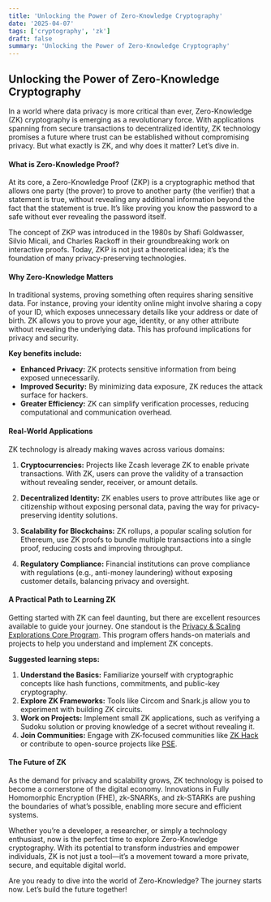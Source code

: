 ```yaml
---
title: 'Unlocking the Power of Zero-Knowledge Cryptography'
date: '2025-04-07'
tags: ['cryptography', 'zk']
draft: false
summary: 'Unlocking the Power of Zero-Knowledge Cryptography'
---
```


## Unlocking the Power of Zero-Knowledge Cryptography

In a world where data privacy is more critical than ever, Zero-Knowledge (ZK) cryptography is emerging as a revolutionary force. With applications spanning from secure transactions to decentralized identity, ZK technology promises a future where trust can be established without compromising privacy. But what exactly is ZK, and why does it matter? Let’s dive in.

#### What is Zero-Knowledge Proof?

At its core, a Zero-Knowledge Proof (ZKP) is a cryptographic method that allows one party (the prover) to prove to another party (the verifier) that a statement is true, without revealing any additional information beyond the fact that the statement is true. It’s like proving you know the password to a safe without ever revealing the password itself.

The concept of ZKP was introduced in the 1980s by Shafi Goldwasser, Silvio Micali, and Charles Rackoff in their groundbreaking work on interactive proofs. Today, ZKP is not just a theoretical idea; it’s the foundation of many privacy-preserving technologies.

#### Why Zero-Knowledge Matters

In traditional systems, proving something often requires sharing sensitive data. For instance, proving your identity online might involve sharing a copy of your ID, which exposes unnecessary details like your address or date of birth. ZK allows you to prove your age, identity, or any other attribute without revealing the underlying data. This has profound implications for privacy and security.

**Key benefits include:**

- **Enhanced Privacy:** ZK protects sensitive information from being exposed unnecessarily.
- **Improved Security:** By minimizing data exposure, ZK reduces the attack surface for hackers.
- **Greater Efficiency:** ZK can simplify verification processes, reducing computational and communication overhead.

#### Real-World Applications

ZK technology is already making waves across various domains:

1. **Cryptocurrencies:** Projects like Zcash leverage ZK to enable private transactions. With ZK, users can prove the validity of a transaction without revealing sender, receiver, or amount details.

2. **Decentralized Identity:** ZK enables users to prove attributes like age or citizenship without exposing personal data, paving the way for privacy-preserving identity solutions.

3. **Scalability for Blockchains:** ZK rollups, a popular scaling solution for Ethereum, use ZK proofs to bundle multiple transactions into a single proof, reducing costs and improving throughput.

4. **Regulatory Compliance:** Financial institutions can prove compliance with regulations (e.g., anti-money laundering) without exposing customer details, balancing privacy and oversight.

#### A Practical Path to Learning ZK

Getting started with ZK can feel daunting, but there are excellent resources available to guide your journey. One standout is the [Privacy & Scaling Explorations Core Program](https://github.com/privacy-scaling-explorations/core-program/tree/main/2024). This program offers hands-on materials and projects to help you understand and implement ZK concepts.

**Suggested learning steps:**

1. **Understand the Basics:** Familiarize yourself with cryptographic concepts like hash functions, commitments, and public-key cryptography.
2. **Explore ZK Frameworks:** Tools like Circom and Snark.js allow you to experiment with building ZK circuits.
3. **Work on Projects:** Implement small ZK applications, such as verifying a Sudoku solution or proving knowledge of a secret without revealing it.
4. **Join Communities:** Engage with ZK-focused communities like [ZK Hack](https://zkhack.dev/) or contribute to open-source projects like [PSE](https://pse.dev).

#### The Future of ZK

As the demand for privacy and scalability grows, ZK technology is poised to become a cornerstone of the digital economy. Innovations in Fully Homomorphic Encryption (FHE), zk-SNARKs, and zk-STARKs are pushing the boundaries of what’s possible, enabling more secure and efficient systems.

Whether you’re a developer, a researcher, or simply a technology enthusiast, now is the perfect time to explore Zero-Knowledge cryptography. With its potential to transform industries and empower individuals, ZK is not just a tool—it’s a movement toward a more private, secure, and equitable digital world.

Are you ready to dive into the world of Zero-Knowledge? The journey starts now. Let’s build the future together!
